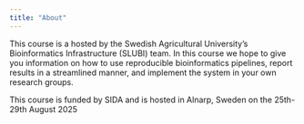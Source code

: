 ```yaml
---
title: "About"
---
```


This course is a hosted by the Swedish Agricultural University's Bioinformatics Infrastructure (SLUBI) team. In this course we hope to give you information on how to use reproducible bioinformatics pipelines, report results in a streamlined manner, and implement the system in your own research groups.

This course is funded by SIDA and is hosted in Alnarp, Sweden on the 25th-29th August 2025